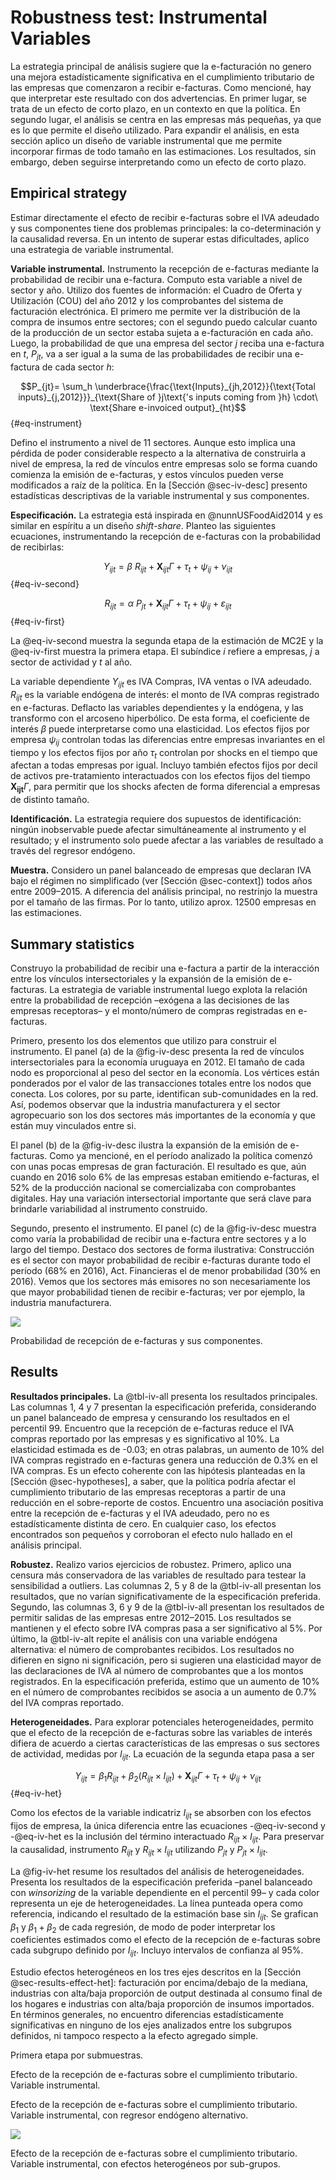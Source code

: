 \renewcommand\thefigure{\thechapter.\arabic{figure}}
\renewcommand\thetable{\thechapter.\arabic{table}}
\setcounter{figure}{0}
\setcounter{table}{0}

# Robustness test: Instrumental Variables {#sec-appendix-iv}

La estrategia principal de análisis sugiere que la e-facturación no genero una mejora estadísticamente significativa en el cumplimiento tributario de las empresas que comenzaron a recibir e-facturas. Como mencioné, hay que interpretar este resultado con dos advertencias. En primer lugar, se trata de un efecto de corto plazo, en un contexto en que la política. En segundo lugar, el análisis se centra en las empresas más pequeñas, ya que es lo que permite el diseño utilizado. Para expandir el análisis, en esta sección aplico un diseño de variable instrumental que me permite incorporar firmas de todo tamaño en las estimaciones. Los resultados, sin embargo, deben seguirse interpretando como un efecto de corto plazo.

## Empirical strategy

Estimar directamente el efecto de recibir e-facturas sobre el IVA adeudado y sus componentes tiene dos problemas principales: la co-determinación y la causalidad reversa. En un intento de superar estas dificultades, aplico una estrategia de variable instrumental.

**Variable instrumental.** Instrumento la recepción de e-facturas mediante la probabilidad de recibir una e-factura. Computo esta variable a nivel de sector y año. Utilizo dos fuentes de información: el Cuadro de Oferta y Utilización (COU) del año 2012 y los comprobantes del sistema de facturación electrónica. El primero me permite ver la distribución de la compra de insumos entre sectores; con el segundo puedo calcular cuanto de la producción de un sector estaba sujeta a e-facturación en cada año. Luego, la probabilidad de que una empresa del sector $j$ reciba una e-factura en $t$, $P_{jt}$, va a ser igual a la suma de las probabilidades de recibir una e-factura de cada sector $h$:

$$P_{jt}= \sum_h \underbrace{\frac{\text{Inputs}_{jh,2012}}{\text{Total inputs}_{j,2012}}}_{\text{Share of }j\text{'s inputs coming from }h} \cdot\ \text{Share e-invoiced output}_{ht}$$ {#eq-instrument}

Defino el instrumento a nivel de 11 sectores. Aunque esto implica una pérdida de poder considerable respecto a la alternativa de construirla a nivel de empresa, la red de vínculos entre empresas solo se forma cuando comienza la emisión de e-facturas, y estos vínculos pueden verse modificados a raíz de la política. En la [Sección @sec-iv-desc] presento estadísticas descriptivas de la variable instrumental y sus componentes.

**Especificación.** La estrategia está inspirada en @nunnUSFoodAid2014 y es similar en espíritu a un diseño *shift-share*. Planteo las siguientes ecuaciones, instrumentando la recepción de e-facturas con la probabilidad de recibirlas:

$$Y_{ijt} = \beta\ R_{ijt} + \mathbf{X}_{ijt}\Gamma + \tau_{t} + \psi_{ij} + \nu_{ijt}$${#eq-iv-second}

$$R_{ijt} = \alpha\ P_{jt} + \mathbf{X}_{ijt}\Gamma + \tau_{t} + \psi_{ij} + \varepsilon_{ijt}
$${#eq-iv-first}

La @eq-iv-second muestra la segunda etapa de la estimación de MC2E y la @eq-iv-first muestra la primera etapa. El subíndice $i$ refiere a empresas, $j$ a sector de actividad y $t$ al año. 

La variable dependiente $Y_{ijt}$ es IVA Compras, IVA ventas o IVA adeudado. $R_{ijt}$ es la variable endógena de interés: el monto de IVA compras registrado en e-facturas. Deflacto las variables dependientes y la endógena, y las transformo con el arcoseno hiperbólico. De esta forma, el coeficiente de interés $\beta$ puede interpretarse como una elasticidad. Los efectos fijos por empresa $\psi_{ij}$ controlan todas las diferencias entre empresas invariantes en el tiempo y los efectos fijos por año $\tau_{t}$ controlan por shocks en el tiempo que afectan a todas empresas por igual. Incluyo también efectos fijos por decil de activos pre-tratamiento interactuados con los efectos fijos del tiempo $\mathbf{X_{ijt}}\Gamma$, para permitir que los shocks afecten de forma diferencial a empresas de distinto tamaño.

**Identificación.** La estrategia requiere dos supuestos de identificación: ningún inobservable puede afectar simultáneamente al instrumento y el resultado; y el instrumento solo puede afectar a las variables de resultado a través del regresor endógeno.

**Muestra.** Considero un panel balanceado de empresas que declaran IVA bajo el régimen no simplificado (ver [Sección @sec-context]) todos años entre 2009–2015. A diferencia del análisis principal, no restrinjo la muestra por el tamaño de las firmas. Por lo tanto, utilizo aprox. 12500 empresas en las estimaciones.

## Summary statistics {#sec-iv-desc}

Construyo la probabilidad de recibir una e-factura a partir de la interacción entre los vínculos intersectoriales y la expansión de la emisión de e-facturas. La estrategia de variable instrumental luego explota la relación entre la probabilidad de recepción –exógena a las decisiones de las empresas receptoras– y el monto/número de compras registradas en e-facturas. 

Primero, presento los dos elementos que utilizo para construir el instrumento. El panel (a) de la @fig-iv-desc presenta la red de vínculos intersectoriales para la economía uruguaya en 2012. El tamaño de cada nodo es proporcional al peso del sector en la economía. Los vértices están ponderados por el valor de las transacciones totales entre los nodos que conecta. Los colores, por su parte, identifican sub-comunidades en la red. Así, podemos observar que la industria manufacturera y el sector agropecuario son los dos sectores más importantes de la economía y que están muy vinculados entre si.

El panel (b) de la @fig-iv-desc ilustra la expansión de la emisión de e-facturas. Como ya mencioné, en el período analizado la política comenzó con unas pocas empresas de gran facturación. El resultado es que, aún cuando en 2016 solo 6% de las empresas estaban emitiendo e-facturas, el 52% de la producción nacional se comercializaba con comprobantes digitales. Hay una variación intersectorial importante que será clave para brindarle variabilidad al instrumento construido.

Segundo, presento el instrumento. El panel (c) de la @fig-iv-desc muestra como varía la probabilidad de recibir una e-factura entre sectores y a lo largo del tiempo. Destaco dos sectores de forma ilustrativa: Construcción es el sector con mayor probabilidad de recibir e-facturas durante todo el período (68% en 2016), Act. Financieras el de menor probabilidad (30% en 2016). Vemos que los sectores más emisores no son necesariamente los que mayor probabilidad tienen de recibir e-facturas; ver por ejemplo, la industria manufacturera.

::: {#fig-iv-desc}

![](../../out/figures/iv_desc.png)

Probabilidad de recepción de e-facturas y sus componentes.
:::

## Results

**Resultados principales.** La @tbl-iv-all presenta los resultados principales. Las columnas 1, 4 y 7 presentan la especificación preferida, considerando un panel balanceado de empresa y censurando los resultados en el percentil 99. Encuentro que la recepción de e-facturas reduce el IVA compras reportado por las empresas y es significativo al 10%. La elasticidad estimada es de -0.03; en otras palabras, un aumento de 10% del IVA compras registrado en e-facturas genera una reducción de 0.3% en el IVA compras. Es un efecto coherente con las hipótesis planteadas en la [Sección @sec-hypotheses], a saber, que la política podría afectar el cumplimiento tributario de las empresas receptoras a partir de una reducción en el sobre-reporte de costos. Encuentro una asociación positiva entre la recepción de e-facturas y el IVA adeudado, pero no es estadísticamente distinta de cero. En cualquier caso, los efectos encontrados son pequeños y corroboran el efecto nulo hallado en el análisis principal.

**Robustez.** Realizo varios ejercicios de robustez. Primero, aplico una censura más conservadora de las variables de resultado para testear la sensibilidad a outliers. Las columnas 2, 5 y 8 de la @tbl-iv-all presentan los resultados, que no varían significativamente de la especificación preferida. Segundo, las columnas 3, 6 y 9 de la @tbl-iv-all presentan los resultados de permitir salidas de las empresas entre 2012–2015. Los resultados se mantienen y el efecto sobre IVA compras pasa a ser significativo al 5%.  Por último, la @tbl-iv-alt repite el análisis con una variable endógena alternativa: el número de comprobantes recibidos. Los resultados no difieren en signo ni significación, pero si sugieren una elasticidad mayor de las declaraciones de IVA al número de comprobantes que a los montos registrados. En la especificación preferida, estimo que un aumento de 10% en el número de comprobantes recibidos se asocia a un aumento de 0.7% del IVA compras reportado.

**Heterogeneidades.** Para explorar potenciales heterogeneidades, permito que el efecto de la recepción de e-facturas sobre las variables de interés difiera de acuerdo a ciertas características de las empresas o sus sectores de actividad, medidas por $I_{ijt}$. La ecuación de la segunda etapa pasa a ser

$$Y_{ijt} = \beta_{1}R_{ijt} + \beta_{2}(R_{ijt}\times I_{ijt}) + \mathbf{X}_{ijt}\Gamma + \tau_{t} + \psi_{ij} + \nu_{ijt}$${#eq-iv-het}

Como los efectos de la variable indicatriz $I_{ijt}$ se absorben con los efectos fijos de empresa, la única diferencia entre las ecuaciones -@eq-iv-second y -@eq-iv-het es la inclusión del término interactuado $R_{ijt}\times I_{ijt}$. Para preservar la causalidad, instrumento $R_{ijt}$ y $R_{ijt}\times I_{ijt}$ utilizando $P_{jt}$ y $P_{jt}\times I_{ijt}$. 

La @fig-iv-het resume los resultados del análisis de heterogeneidades. Presenta los resultados de la especificación preferida –panel balanceado con *winsorizing* de la variable dependiente en el percentil 99– y cada color representa un eje de heterogeneidades. La línea punteada opera como referencia, indicando el resultado de la estimación base sin $I_{ijt}$. Se grafican $\beta_{1}$ y $\beta_{1}+\beta_{2}$ de cada regresión, de modo de poder interpretar los coeficientes estimados como el efecto de la recepción de e-facturas sobre cada subgrupo definido por $I_{ijt}$. Incluyo intervalos de confianza al 95%.

Estudio efectos heterogéneos en los tres ejes descritos en la [Sección @sec-results-effect-het]: facturación por encima/debajo de la mediana, industrias con alta/baja proporción de output destinada al consumo final de los hogares e industrias con alta/baja proporción de insumos importados. En términos generales, no encuentro diferencias estadísticamente significativas en ninguno de los ejes analizados entre los subgrupos definidos, ni tampoco respecto a la efecto agregado simple.

::: {#tbl-iv-first}

\resizebox{\textwidth}{!}{\input{../../out/tables/iv.y.first.tex}}

Primera etapa por submuestras.
:::

::: {#tbl-iv-all}

\resizebox{\textwidth}{!}{\input{../../out/tables/iv.y.all.all.tex}}

Efecto de la recepción de e-facturas sobre el cumplimiento tributario. Variable instrumental.
:::

::: {#tbl-iv-alt}

\resizebox{\textwidth}{!}{\input{../../out/tables/iv.y.all.alt.tex}}

Efecto de la recepción de e-facturas sobre el cumplimiento tributario. Variable instrumental, con regresor endógeno alternativo.
:::

::: {#fig-iv-het}

![](../../out/figures/iv_het.png)

Efecto de la recepción de e-facturas sobre el cumplimiento tributario. Variable instrumental, con efectos heterogéneos por sub-grupos.
:::
